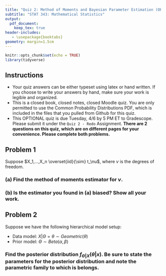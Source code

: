 ---
title: "Quiz 2: Method of Moments and Bayesian Parameter Estimation (OPTIONAL)"
subtitle: "STAT 343: Mathematical Statistics"
output:
  pdf_document:
    keep_tex: true
header-includes:
   - \usepackage{booktabs}
geometry: margin=1.5cm
---

```{r setup, include=FALSE}
knitr::opts_chunk$set(echo = TRUE)
library(tidyverse)
```

\def\simiid{\stackrel{{\mbox{\text{\tiny i.i.d.}}}}{\sim}}

## Instructions

- Your quiz answers can be either typeset using latex or hand written. If you choose to write your answers by hand, make sure your work is legible and organized.
- This is a closed book, closed notes, closed Moodle quiz. You are only permitted to use the Common Probability Distributions PDF, which is included in the files that you pulled from Github for this quiz.
- This OPTIONAL quiz is due Tuesday, 4/6 by 5 PM ET to Gradescope. Please submit it under the `Quiz 2 - Redo` Assignment. **There are 2 questions on this quiz, which are on different pages for your convenience. Please complete both problems.**

\newpage

## Problem 1

Suppose $X_1,...,X_n \overset{iid}{\sim} t_\nu$, where $\nu$ is the degrees of freedom.

### (a) Find the method of moments estimator for $\nu$.

\vspace{3cm}

### (b) Is the estimator you found in (a) biased? Show all your work.

\vspace{3cm}

\newpage

## Problem 2

Suppose we have the following hierarchical model setup:

- Data model: $X|\Theta=\theta \sim Geometric(\theta)$
- Prior model: $\Theta \sim Beta(\alpha, \beta)$

### Find the posterior distribution $f_{\Theta|X}(\theta|x)$. Be sure to state the parameters for the posterior distribution and note the parametric family to which is belongs.
